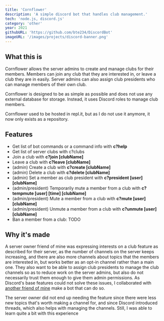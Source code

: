 ```yaml
---
title: 'Cornflower'
description: 'A simple discord bot that handles club management.'
tech: 'node.js, discord.js'
category: 'other'
year: 2021
githubURL: 'https://github.com/bte234/DiscordBot'
imageURL: '/images/projects/discord-banner.png'
---
```


## What this is

Cornflower allows the server admins to create and manage clubs for their members.
Members can join any club that they are interested in, or leave a club they are in easily.
Server admins can also assign club presidents who can manage members of their own club.

Cornflower is designed to be as simple as possible and does not use any external database for storage.
Instead, it uses Discord roles to manage club members.

Cornflower used to be hosted in repl.it, but as I do not use it anymore, it now only exists as a repository.

## Features

-   Get list of bot commands or a command info with **c?help**
-   Get list of server clubs with c?clubs
-   Join a club with **c?join \[clubName\]**
-   Leave a club with **c?leave \[clubName\]**
-   (admin) Create a club with **c?create \[clubName\]**
-   (admin) Delete a club with **c?delete \[clubName\]**
-   (admin) Set a member as club president with **c?president \[user\] \[clubName\]**
-   (admin/president) Temporarily mute a member from a club with **c?tempmute \[user\] \[time\] \[clubName\]**
-   (admin/president) Mute a member from a club with **c?mute \[user\] \[clubName\]**
-   (admin/president) Unmute a member from a club with **c?unmute \[user\] \[clubName\]**
-   Ban a member from a club: TODO

## Why it's made

A server owner friend of mine was expressing interests on a club feature as described for their server,
as the number of channels on the server keeps increasing, and there are also more channels about topics
that the members are interested in, but works better as an opt-in channel rather than a main one. They also
want to be able to assign club presidents to manage the club channels so as to reduce work on the server admins,
but also do not necessarily trust them enough to give them admin permissions. As Discord's base features could not
solve these issues, I collaborated with [another friend of mine](https://github.com/Knamer95) make a bot that can do so.

The server owner did not end up needing the feature since there were less new topics that's worth making a channel for,
and since Discord introduced threads, which also helps with managing the channels. Still, I was able to learn quite a bit
with this experience
